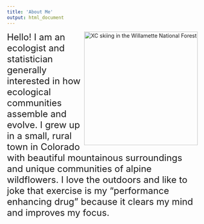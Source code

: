 ```yaml
---
title: 'About Me'
output: html_document
---
```


<img style="float: right;width: 300px; height: auto" src="images/xc_skiing.jpeg" alt="XC skiing in the Willamette National Forest">

<font size="5">Hello! I am an ecologist and statistician generally interested in how ecological communities assemble and evolve. I grew up in a small, rural town in Colorado with beautiful mountainous surroundings and unique communities of alpine wildflowers. I love the outdoors and like to joke that exercise is my "performance enhancing drug" because it clears my mind and improves my focus.</font>
